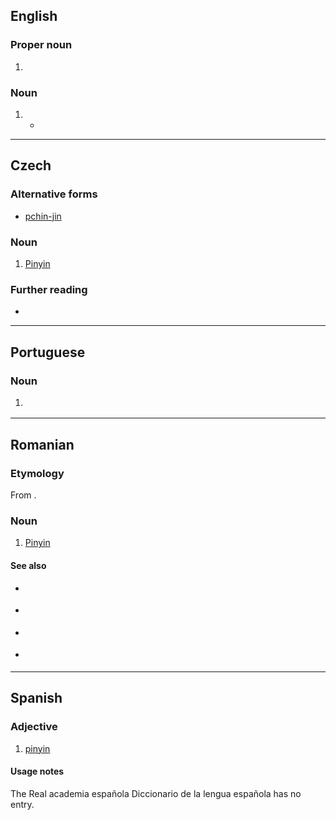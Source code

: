 {{also|Pinyin|pīnyīn}}
==English==

===Proper noun===
{{en-proper noun|-}}

# {{alternative spelling of|en|Pinyin}}

===Noun===
{{en-noun|?}}

# {{alternative spelling of|en|Pinyin}}
#* {{seeCites|en}}

----

==Czech==

===Alternative forms===
* [[pchin-jin]]

===Noun===
{{cs-noun|g=m}}

# [[Pinyin]]

===Further reading===
* {{R:ASCS}}

----

==Portuguese==

===Noun===
{{pt-noun|m|-}}

# {{l|en|Pinyin}} {{gloss|romanisation standard for Mandarin Chinese}}

----

==Romanian==

===Etymology===
From {{der|ro|cmn|sc=Hani|拼音|tr=pīnyīn}}.

===Noun===
{{ro-noun|n|-}}

# [[Pinyin]]

====See also====
{{top2}}
* {{l|ro|plat}} {{qualifier|1st tone}}
* {{l|ro|crescând}} {{qualifier|2nd tone}}
{{mid2}}
* {{l|ro|scăzând-crescând}} {{qualifier|3rd tone}}
* {{l|ro|scăzând}} {{qualifier|4th tone}}
{{bottom}}

----

==Spanish==
{{rfc|es|adjective or noun? not in RAE to check. to me it would be a noun with no plural form}}

===Adjective===
{{es-adj}}

# [[#English|pinyin]]

====Usage notes====
The Real academia española Diccionario de la lengua española has no entry.